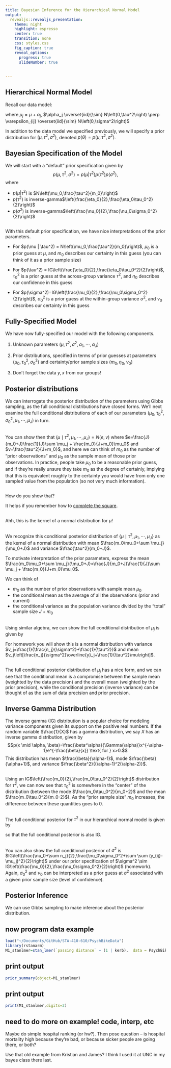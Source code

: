 ```yaml
---
title: Bayesian Inference for the Hierarchical Normal Model
output: 
  revealjs::revealjs_presentation:
    theme: night
    highlight: espresso
    center: true
    transition: none
    css: styles.css
    fig_caption: true
    reveal_options:
      progress: true
      slideNumber: true
      
  
---
```


## Hierarchical Normal Model

Recall our data model:

\begin{eqnarray*}
y_{ij}&=&\mu_j+\varepsilon_{ij}=\mu_j + \varepsilon_{ij}
\end{eqnarray*}
where $\mu_j=\mu +\alpha_j$, $\alpha_j \overset{iid}{\sim} N\left(0,\tau^2\right) \perp \varepsilon_{ij} \overset{iid}{\sim} N\left(0,\sigma^2\right)$

In addition to the data model we specified previously, we will specify a prior distribution for $(\mu,\tau^2,\sigma^2)$, denoted  $p(\theta)=p(\mu,\tau^2,\sigma^2)$.

## Bayesian Specification of the Model



We will start with a "default" prior specification given by $$p(\mu,\tau^2,\sigma^2)=p(\mu|\tau^2)p(\tau^2)p(\sigma^2),$$
where

  - $p(\mu | \tau^2)$ is $N\left(\mu_0,\frac{\tau^2}{m_0}\right)$
  - $p(\tau^2)$ is inverse-gamma$\left(\frac{\eta_0}{2},\frac{\eta_0\tau_0^2}{2}\right)$
  - $p(\sigma^2)$ is inverse-gamma$\left(\frac{\nu_0}{2},\frac{\nu_0\sigma_0^2}{2}\right)$

##

With this default prior specification, we have nice interpretations of the prior parameters.

  - For $p(\mu | \tau^2) = N\left(\mu_0,\frac{\tau^2}{m_0}\right)$, $\mu_0$ is a prior guess at $\mu$, and $m_0$ describes our certainty in this guess (you can think of it as a prior sample size)
  
  - For $p(\tau^2) = IG\left(\frac{\eta_0}{2},\frac{\eta_0\tau_0^2}{2}\right)$, $\tau_0^2$ is a prior guess at the across-group variance $\tau^2$, and $\eta_0$ describes our confidence in this guess
  
  - For $p(\sigma^2)=IG\left(\frac{\nu_0}{2},\frac{\nu_0\sigma_0^2}{2}\right)$, $\sigma_0^2$ is a prior guess at the within-group variance $\sigma^2$, and $\nu_0$ describes our certainty in this guess
  
## Fully-Specified Model

We have now fully-specified our model with the following components.

1. Unknown parameters $(\mu,\tau^2,\sigma^2,\alpha_1,\cdots,\alpha_J)$

2. Prior distributions, specified in terms of prior guesses at parameters $(\mu_0,\tau_0^2,\sigma_0^2)$ and certainty/prior sample sizes $(m_0,\eta_0,\nu_0)$

3. Don't forget the data $y,x$ from our groups!

## Posterior distributions

We can interrogate the posterior distribution of the parameters using Gibbs sampling, as the full conditional distributions have closed forms. We'll next examine the full conditional distributions of each of our parameters $(\mu_0, \tau_0^2, \sigma_0^2, \mu_1, \cdots, \mu_J)$ in turn.

##

\begin{eqnarray*}
p(\mu &\mid& \tau^2,\sigma^2, Y, \mu_1, \cdots, \mu_J) \propto  p(\mu, \tau^2,\sigma^2, Y, \mu_1, \cdots, \mu_J) \\
&\propto & p(\mu \mid \tau^2) p(\tau^2)p(\sigma^2)\prod_{j=1}^J p(\mu_j \mid \mu, \tau^2)\prod_{i=1}^{n_j} p(y_{ij} \mid \mu_j, \sigma^2) \\
&\propto & p(\mu \mid \tau^2)\prod_{j=1}^J p(\mu_j \mid \mu, \tau^2) \\
&\propto & \exp \left\{-\frac{m_0(\mu-\mu_0)^2}{2\tau^2}\right\} \exp \left\{-\frac{\sum (\mu-\mu_j)^2}{2\tau^2}\right\}
\end{eqnarray*}


##
 
You can show then that $(\mu \mid \tau^2, \mu_1, \cdots, \mu_J)=N(e,v)$ where $e=\frac{J}{m_0+J}\frac{1}{J}\sum \mu_j + \frac{m_0}{J+m_0}\mu_0$ and $v=\frac{\tau^2}{J+m_0}$, and here we can think of $m_0$ as the number of "prior observations" and $\mu_0$ as the sample mean of those prior observations.  In practice, people take $\mu_0$ to be a reasonable prior guess, and if they're really unsure they take $m_0$ as the degree of certainly, implying that this is equivalent roughly to the certainty you would have from only one sampled value from the population (so not very much information).

##

How do you show that?

It helps if you remember how to [complete the square](https://davidrosenberg.github.io/mlcourse/Notes/completing-the-square.pdf).

##
<small>
\begin{eqnarray*}
& & \exp\left\{ \frac{-m_0(\mu-\mu_0)^2}{2\tau^2}-\frac{\sum(\mu-\mu_j)^2}{2\tau^2}\right\} \\
&=&\exp\left\{\frac{-m_0\mu_0^2+2\mu m_0 \mu_0 -m_0\mu_0^2 - J\mu^2+2\mu\sum \mu_j -\sum \mu_j^2}{2\tau^2}\right\} \\
&\propto& \exp\left\{\frac{-m_0\mu^2+2\mu m_0 \mu_0 -J\mu^2+2\mu\sum \mu_j}{2\tau^2}\right\} \\
&=&\exp\left\{\frac{\mu^2(-m_0-J)+\mu(2m_0\mu_0+2\sum \mu_j)}{2\tau^2}\right\} \\
&=&\exp\left\{ \frac{-m_0-J}{2\tau^2}\left[\mu^2 + \mu \left( \frac{2m_0\mu_0+2\sum \mu_j}{-m_0-J}\right)  \right]\right\} \\
&\propto& \exp\left\{ \left(\frac{-(m_0+J)}{2\tau^2}\right)\left[\mu - \frac{m_0\mu_0 + \sum \mu_j}{m_0+J} \right]^2   \right\}
\end{eqnarray*}

</small>

Ahh, this is the kernel of a normal distribution for $\mu$!

##

We recognize this conditional posterior distribution of $\{\mu \mid \tau^2, \mu_1, \cdots, \mu_J\}$ as the kernel of a normal distribution with mean $\frac{m_0\mu_0+\sum \mu_j}{\mu_0+J}$ and variance $\frac{\tau^2}{m_0+J}$.

To motivate interpretation of the prior parameters, express the mean $\frac{m_0\mu_0+\sum \mu_j}{\mu_0+J}=\frac{J}{m_0+J}\frac{1}{J}\sum \mu_j + \frac{m_0}{J+m_0}\mu_0$.

We can think of 

  - $m_0$ as the number of prior observations with sample mean $\mu_0$
  - the conditional mean as the average of all the observations (prior and current)
  - the conditional variance as the population variance divided by the "total" sample size $J+m_0$

##

Using similar algebra, we can show the full conditional distribution of $\mu_j$ is given by 

<small>

\begin{eqnarray*}
p(\mu_j &\mid& \mu, \tau^2,\sigma^2, Y, \mu_1, \cdots, \mu_J) \propto  p(\mu, \tau^2,\sigma^2, Y, \mu_1, \cdots, \mu_J) \\
&\propto & p(\mu \mid \tau^2) p(\tau^2)p(\sigma^2)\prod_{j=1}^J p(\mu_j \mid \mu, \tau^2)\prod_{i=1}^{n_j} p(y_{ij} \mid \mu_j, \sigma^2) \\
&\propto & p(\mu_j \mid \mu, \tau^2) \prod_{j=1}^{n_j} p(y_{ij} \mid \mu_j, \sigma^2) \\
&\propto & \exp \left\{-\frac{(\mu_j-\mu)^2}{2\tau^2}\right\} \exp \left\{-\frac{\sum (y_{ij}-\mu)^2}{2\sigma^2}\right\}
\end{eqnarray*}



</small>

For homework you will show this is a normal distribution with variance $v_j=\frac{1}{\frac{n_j}{\sigma^2}+\frac{1}{\tau^2}}$ and mean $v_j\left[\frac{n_j}{\sigma^2}\overline{y}_j+\frac{1}{\tau^2}\mu\right]$.

##

The full conditional posterior distribution of $\mu_j$ has a nice form, and we can see that the conditional mean is a compromise between the sample mean (weighted by the data precision) and the overall mean (weighted by the prior precision), while the conditional precision (inverse variance) can be thought of as the sum of data precision and prior precision.

## Inverse Gamma Distribution

The inverse gamma (IG) distribution is a popular choice for modeling variance components given its support on the positive real numbers. If the random variable $\frac{1}{X}$ has a gamma distribution, we say $X$ has an inverse gamma distribution, given by $$p(x \mid \alpha, \beta)=\frac{\beta^\alpha}{\Gamma(\alpha)}x^{-\alpha-1}e^{-\frac{\beta}{x}} \text{ for } x>0.$$ This distribution has mean $\frac{\beta}{\alpha-1}$, mode $\frac{\beta}{\alpha+1}$, and variance $\frac{\beta^2}{(\alpha-1)^2(\alpha-2)}$.

##

Using an IG$\left(\frac{m_0}{2},\frac{m_0\tau_0^2}{2}\right)$ distribution for $\tau^2$, we can now see that $\tau_0^2$ is somewhere in the "center" of the distribution (between the mode $\frac{m_0\tau_0^2}{m_0+2}$ and the mean $\frac{m_0\tau_0^2}{m_0-2}$). As the "prior sample size" $m_0$ increases, the difference between these quantities goes to 0.

##

The full conditional posterior for $\tau^2$ in our hierarchical normal model is given by

<small>

\begin{eqnarray*}
p(\tau^2 &\mid& \mu, \sigma^2, Y, \mu_1, \cdots, \mu_J) \propto  p(\mu, \tau^2,\sigma^2, Y, \mu_1, \cdots, \mu_J) \\
&\propto& p(\tau^2) p(\mu \mid \tau^2) \prod p(\mu_1, \cdots, \mu_J \mid \mu, \tau^2) \\
&\propto& \left(\tau^2\right)^{-\frac{m_0}{2}-1}e^{-\frac{m_0\tau_0^2}{2\tau^2}} \left(\tau^2\right)^{-\frac{1}{2}}e^{-\frac{m_0(\mu-\mu_0)^2}{2\tau^2}}\prod_{j=1}^J \left(\tau^2\right)^{-\frac{1}{2}}e^{-\frac{(\mu_j-\mu)^2}{2\tau^2}} \\
&\propto& (\tau^2)^{-\frac{m_0+J+1}{2}-1}e^{-\frac{m_0\tau_0^2+m_0(\mu-\mu_0)^2+\sum (\mu_j-\mu)^2}{2\tau^2}}
\end{eqnarray*}

</small>

so that the full conditional posterior is also IG.

##

You can also show the full conditional posterior of $\sigma^2$ is $IG\left(\frac{\nu_0+\sum n_j}{2},\frac{\nu_0\sigma_0^2+\sum \sum (y_{ij}-\mu_j)^2}{2}\right)$ under our prior specification of $\sigma^2 \sim IG\left(\frac{\nu_0}{2},\frac{\nu_0\sigma_0^2}{2}\right)$ (homework). Again, $\sigma_0^2$ and $\nu_0$ can be interpreted as a prior guess at $\sigma^2$ associated with a given prior sample size (level of confidence).

## Posterior Inference

We can use Gibbs sampling to make inference about the posterior distribution.

## now program data example

```r
load("~/Documents/GitHub/STA-410-610/PsychBikeData")
library(rstanarm)
M1_stanlmer=stan_lmer(`passing distance` ~ (1 | kerb),  data = PsychBikeData)

```

## print output
```r
prior_summary(object=M1_stanlmer)

```

## print output
```r
print(M1_stanlmer,digits=2)
```

## need to do more on example!  code, interp, etc
Maybe do simple hospital ranking (or hw?). Then pose question -- is hospital mortality high because they're bad, or because sicker people are going there, or both?

Use that old example from Kristian and James?  I think I used it at UNC in my bayes class there last.